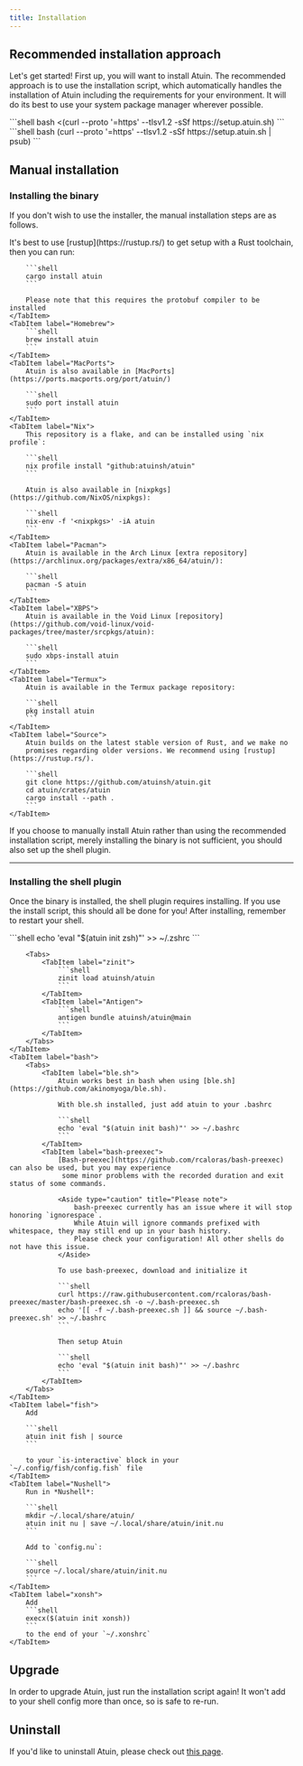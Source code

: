 ```yaml
---
title: Installation
---
```



## Recommended installation approach

Let's get started! First up, you will want to install Atuin.
The recommended approach is to use the installation script,
 which automatically handles the installation of Atuin
 including the requirements for your environment.
It will do its best to use your system package manager wherever possible.

<Tabs>
  <TabItem label="bash/zsh">
  ```shell
  bash <(curl --proto '=https' --tlsv1.2 -sSf https://setup.atuin.sh)
  ```
  </TabItem>

  <TabItem label="fish">
  ```shell
  bash (curl --proto '=https' --tlsv1.2 -sSf https://setup.atuin.sh | psub)
  ```
  </TabItem>
</Tabs>

<LinkCard
    title="Setup sync"
    description="Move on to the next step, or read on to manually install Atuin instead."
    href="/guide/sync/"
/>

## Manual installation

### Installing the binary

If you don't wish to use the installer, the manual installation steps are as follows.

<Tabs>
    <TabItem label="Cargo">
        It's best to use [rustup](https://rustup.rs/) to get setup with a Rust
        toolchain, then you can run:

        ```shell
        cargo install atuin
        ```

        Please note that this requires the protobuf compiler to be installed
    </TabItem>
    <TabItem label="Homebrew">
        ```shell
        brew install atuin
        ```
    </TabItem>
    <TabItem label="MacPorts">
        Atuin is also available in [MacPorts](https://ports.macports.org/port/atuin/)

        ```shell
        sudo port install atuin
        ```
    </TabItem>
    <TabItem label="Nix">
        This repository is a flake, and can be installed using `nix profile`:

        ```shell
        nix profile install "github:atuinsh/atuin"
        ```

        Atuin is also available in [nixpkgs](https://github.com/NixOS/nixpkgs):

        ```shell
        nix-env -f '<nixpkgs>' -iA atuin
        ```
    </TabItem>
    <TabItem label="Pacman">
        Atuin is available in the Arch Linux [extra repository](https://archlinux.org/packages/extra/x86_64/atuin/):

        ```shell
        pacman -S atuin
        ```
    </TabItem>
    <TabItem label="XBPS">
        Atuin is available in the Void Linux [repository](https://github.com/void-linux/void-packages/tree/master/srcpkgs/atuin):

        ```shell
        sudo xbps-install atuin
        ```
    </TabItem>
    <TabItem label="Termux">
        Atuin is available in the Termux package repository:

        ```shell
        pkg install atuin
        ```
    </TabItem>
    <TabItem label="Source">
        Atuin builds on the latest stable version of Rust, and we make no
        promises regarding older versions. We recommend using [rustup](https://rustup.rs/).

        ```shell
        git clone https://github.com/atuinsh/atuin.git
        cd atuin/crates/atuin
        cargo install --path .
        ```
    </TabItem>
</Tabs>

<Aside type="caution" title="Please be advised">
    If you choose to manually install Atuin rather than using the recommended installation script,
    merely installing the binary is not sufficient, you should also set up the shell plugin.
</Aside>

---

### Installing the shell plugin

Once the binary is installed, the shell plugin requires installing.
If you use the install script, this should all be done for you!
After installing, remember to restart your shell.

<Tabs>
    <TabItem label="zsh">
        ```shell
        echo 'eval "$(atuin init zsh)"' >> ~/.zshrc
        ```

        <Tabs>
            <TabItem label="zinit">
                ```shell
                zinit load atuinsh/atuin
                ```
            </TabItem>
            <TabItem label="Antigen">
                ```shell
                antigen bundle atuinsh/atuin@main
                ```
            </TabItem>
        </Tabs>
    </TabItem>
    <TabItem label="bash">
        <Tabs>
            <TabItem label="ble.sh">
                Atuin works best in bash when using [ble.sh](https://github.com/akinomyoga/ble.sh).

                With ble.sh installed, just add atuin to your .bashrc

                ```shell
                echo 'eval "$(atuin init bash)"' >> ~/.bashrc
                ```
            </TabItem>
            <TabItem label="bash-preexec">
                [Bash-preexec](https://github.com/rcaloras/bash-preexec) can also be used, but you may experience
                 some minor problems with the recorded duration and exit status of some commands.

                <Aside type="caution" title="Please note">
                    bash-preexec currently has an issue where it will stop honoring `ignorespace`.
                    While Atuin will ignore commands prefixed with whitespace, they may still end up in your bash history.
                    Please check your configuration! All other shells do not have this issue.
                </Aside>

                To use bash-preexec, download and initialize it

                ```shell
                curl https://raw.githubusercontent.com/rcaloras/bash-preexec/master/bash-preexec.sh -o ~/.bash-preexec.sh
                echo '[[ -f ~/.bash-preexec.sh ]] && source ~/.bash-preexec.sh' >> ~/.bashrc
                ```

                Then setup Atuin

                ```shell
                echo 'eval "$(atuin init bash)"' >> ~/.bashrc
                ```
            </TabItem>
        </Tabs>
    </TabItem>
    <TabItem label="fish">
        Add

        ```shell
        atuin init fish | source
        ```

        to your `is-interactive` block in your `~/.config/fish/config.fish` file
    </TabItem>
    <TabItem label="Nushell">
        Run in *Nushell*:

        ```shell
        mkdir ~/.local/share/atuin/
        atuin init nu | save ~/.local/share/atuin/init.nu
        ```

        Add to `config.nu`:

        ```shell
        source ~/.local/share/atuin/init.nu
        ```
    </TabItem>
    <TabItem label="xonsh">
        Add
        ```shell
        execx($(atuin init xonsh))
        ```
        to the end of your `~/.xonshrc`
    </TabItem>
</Tabs>

## Upgrade

In order to upgrade Atuin, just run the installation script again! It won't add to
your shell config more than once, so is safe to re-run.

## Uninstall

If you'd like to uninstall Atuin, please check out [this page](https://docs.atuin.sh/uninstall/).
